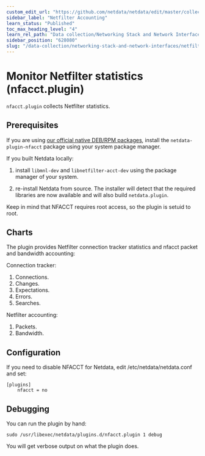 ```yaml
---
custom_edit_url: "https://github.com/netdata/netdata/edit/master/collectors/nfacct.plugin/README.md"
sidebar_label: "Netfilter Accounting"
learn_status: "Published"
toc_max_heading_level: "4"
learn_rel_path: "Data collection/Networking Stack and Network Interfaces"
sidebar_position: "628080"
slug: "/data-collection/networking-stack-and-network-interfaces/netfilter-accounting"
---
```



# Monitor Netfilter statistics (nfacct.plugin)

`nfacct.plugin` collects Netfilter statistics.

## Prerequisites

If you are using [our official native DEB/RPM packages](/docs/install-the-netdata-agent/native-linux-distribution-packages), install the
`netdata-plugin-nfacct` package using your system package manager.

If you built Netdata locally:

1.  install `libmnl-dev` and `libnetfilter-acct-dev` using the package manager of your system.

2.  re-install Netdata from source. The installer will detect that the required libraries are now available and will also build `netdata.plugin`.

Keep in mind that NFACCT requires root access, so the plugin is setuid to root.

## Charts

The plugin provides Netfilter connection tracker statistics and nfacct packet and bandwidth accounting:

Connection tracker:

1.  Connections.
2.  Changes.
3.  Expectations.
4.  Errors.
5.  Searches.

Netfilter accounting:

1.  Packets.
2.  Bandwidth.

## Configuration

If you need to disable NFACCT for Netdata, edit /etc/netdata/netdata.conf and set:

```
[plugins]
    nfacct = no
```

## Debugging

You can run the plugin by hand:

```
sudo /usr/libexec/netdata/plugins.d/nfacct.plugin 1 debug
```

You will get verbose output on what the plugin does.


